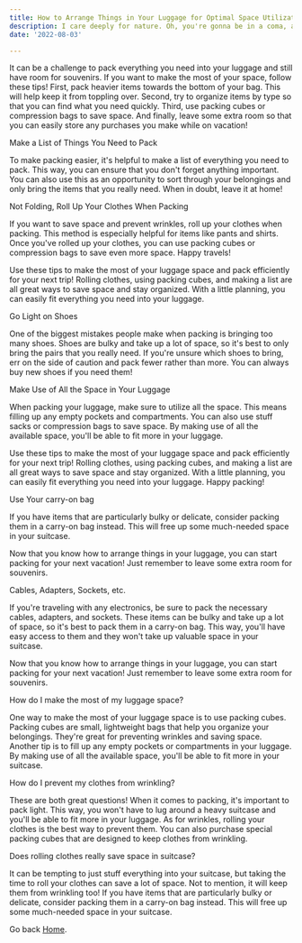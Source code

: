 ```yaml
---
title: How to Arrange Things in Your Luggage for Optimal Space Utilization
description: I care deeply for nature. Oh, you're gonna be in a coma, all right. He'll want to use your yacht, and I don't want this thing smelling like fish. Get me a vodka rocks. And a piece of toast. No! I was ashamed to be SEEN with you. I like being with you.
date: '2022-08-03'

---
```

It can be a challenge to pack everything you need into your luggage and still have room for souvenirs. If you want to make the most of your space, follow these tips! First, pack heavier items towards the bottom of your bag. This will help keep it from toppling over. Second, try to organize items by type so that you can find what you need quickly. Third, use packing cubes or compression bags to save space. And finally, leave some extra room so that you can easily store any purchases you make while on vacation!

Make a List of Things You Need to Pack

To make packing easier, it's helpful to make a list of everything you need to pack. This way, you can ensure that you don't forget anything important. You can also use this as an opportunity to sort through your belongings and only bring the items that you really need. When in doubt, leave it at home!

Not Folding, Roll Up Your Clothes When Packing

If you want to save space and prevent wrinkles, roll up your clothes when packing. This method is especially helpful for items like pants and shirts. Once you've rolled up your clothes, you can use packing cubes or compression bags to save even more space. Happy travels!


Use these tips to make the most of your luggage space and pack efficiently for your next trip! Rolling clothes, using packing cubes, and making a list are all great ways to save space and stay organized. With a little planning, you can easily fit everything you need into your luggage.

Go Light on Shoes

One of the biggest mistakes people make when packing is bringing too many shoes. Shoes are bulky and take up a lot of space, so it's best to only bring the pairs that you really need. If you're unsure which shoes to bring, err on the side of caution and pack fewer rather than more. You can always buy new shoes if you need them!

Make Use of All the Space in Your Luggage


When packing your luggage, make sure to utilize all the space. This means filling up any empty pockets and compartments. You can also use stuff sacks or compression bags to save space. By making use of all the available space, you'll be able to fit more in your luggage.


Use these tips to make the most of your luggage space and pack efficiently for your next trip! Rolling clothes, using packing cubes, and making a list are all great ways to save space and stay organized. With a little planning, you can easily fit everything you need into your luggage. Happy packing!


Use Your carry-on bag


If you have items that are particularly bulky or delicate, consider packing them in a carry-on bag instead. This will free up some much-needed space in your suitcase.


Now that you know how to arrange things in your luggage, you can start packing for your next vacation! Just remember to leave some extra room for souvenirs.


Cables, Adapters, Sockets, etc.

If you're traveling with any electronics, be sure to pack the necessary cables, adapters, and sockets. These items can be bulky and take up a lot of space, so it's best to pack them in a carry-on bag. This way, you'll have easy access to them and they won't take up valuable space in your suitcase.

Now that you know how to arrange things in your luggage, you can start packing for your next vacation! Just remember to leave some extra room for souvenirs.

How do I make the most of my luggage space?

One way to make the most of your luggage space is to use packing cubes. Packing cubes are small, lightweight bags that help you organize your belongings. They're great for preventing wrinkles and saving space. Another tip is to fill up any empty pockets or compartments in your luggage. By making use of all the available space, you'll be able to fit more in your suitcase.

How do I prevent my clothes from wrinkling?

These are both great questions! When it comes to packing, it's important to pack light. This way, you won't have to lug around a heavy suitcase and you'll be able to fit more in your luggage. As for wrinkles, rolling your clothes is the best way to prevent them. You can also purchase special packing cubes that are designed to keep clothes from wrinkling.

Does rolling clothes really save space in suitcase?

It can be tempting to just stuff everything into your suitcase, but taking the time to roll your clothes can save a lot of space. Not to mention, it will keep them from wrinkling too! If you have items that are particularly bulky or delicate, consider packing them in a carry-on bag instead. This will free up some much-needed space in your suitcase.

Go back [Home](/).
